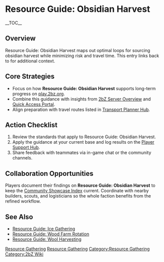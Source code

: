 {{Short description|Resource Guide: Obsidian Harvest maps out optimal loops for sourcing obsidian harvest while minimizing risk and travel time}}
= Resource Guide: Obsidian Harvest =
{{2bZ Navbox}}
__TOC__

== Overview ==
Resource Guide: Obsidian Harvest maps out optimal loops for sourcing obsidian harvest
while minimizing risk and travel time. This entry links back to [[Category:Resource
Gathering|Resource Gathering]] for additional context.

== Core Strategies ==
* Focus on how '''Resource Guide: Obsidian Harvest''' supports long-term progress on [[play.2bz.org]].
* Combine this guidance with insights from [[2bZ Server Overview]] and [[Quick Access Portal]].
* Align preparation with travel routes listed in [[Transport Planner Hub]].

== Action Checklist ==
# Review the [[Category:Resource Gathering|Resource Gathering]] standards that apply to Resource Guide: Obsidian Harvest.
# Apply the guidance at your current base and log results on the [[Player Support Hub]].
# Share feedback with teammates via in-game chat or the community channels.

== Collaboration Opportunities ==
Players document their findings on '''Resource Guide: Obsidian Harvest''' to keep the
[[Community Showcase Index]] current. Coordinate with nearby builders, scouts, and
logisticians so the whole faction benefits from the refined workflow.

== See Also ==
* [[Resource Guide: Ice Gathering]]
* [[Resource Guide: Wood Farm Rotation]]
* [[Resource Guide: Wool Harvesting]]

[[Category:Resource Gathering]]
[[Category:2bZ Wiki]]
